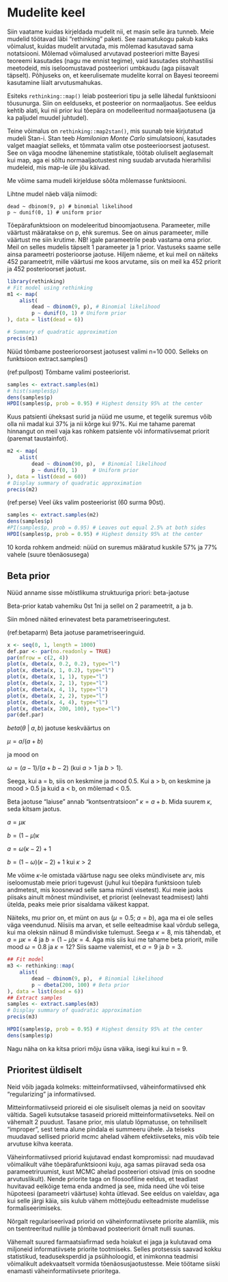 
# Mudelite keel

Siin vaatame kuidas kirjeldada mudelit nii, et masin selle ära tunneb. 
Meie mudelid töötavad läbi "rethinking" paketi. 
See raamatukogu pakub kaks võimalust, kuidas mudelit arvutada, mis mõlemad kasutavad sama notatsiooni. 
Mõlemad võimalused arvutavad posteeriori mitte Bayesi teoreemi kasutades (nagu me ennist tegime), vaid kasutades stohhastilisi meetodeid, mis iseloomustavad posteeriori umbkaudu (aga piisavalt täpselt). 
Põhjuseks on, et keerulisemate mudelite korral on Bayesi teoreemi kasutamine liialt arvutusmahukas. 

Esiteks `rethinking::map()` leiab posteeriori tipu ja selle lähedal funktsiooni tõusunurga. 
Siin on eelduseks, et posteerior on normaaljaotus. 
See eeldus kehtib alati, kui nii prior kui tõepära on modelleeritud normaaljaotusena (ja ka paljudel muudel juhtudel). 

Teine võimalus on `rethinking::map2stan()`, mis suunab teie kirjutatud mudeli Stan-i. 
Stan teeb *Hamilonian Monte Carlo* simulatsiooni, kasutades valget maagiat selleks, et tõmmata valim otse posteerioorsest jaotusest. 
See on väga moodne lähenemine statistikale, töötab oluliselt aeglasemalt kui map, aga ei sõltu normaaljaotustest ning suudab arvutada hierarhilisi mudeleid, mis map-le üle jõu käivad. 

Me võime sama mudeli kirjelduse sõõta mõlemasse funktsiooni.

Lihtne mudel näeb välja niimodi:

```
dead ~ dbinom(9, p) # binomial likelihood
p ~ dunif(0, 1) # uniform prior
```        

Tõepärafunktsioon on modeleeritud binoomjaotusena. 
Parameeter, mille väärtust määratakse on p, ehk suremus. 
See on ainus parameeter, mille väärtust me siin krutime.
NB! igale parameetrile peab vastama oma prior. 
Meil on selles mudelis täpselt 1 parameeter ja 1 prior. 
Vastuseks saame selle ainsa parameetri posterioorse jaotuse. 
Hiljem näeme, et kui meil on näiteks 452 parameetrit, mille väärtusi me koos arvutame, siis on meil ka 452 priorit ja 452 posterioorset jaotust.

```r
library(rethinking)
# Fit model using rethinking
m1 <- map(
    alist(
        dead ~ dbinom(9, p), # Binomial likelihood
        p ~ dunif(0, 1) # Uniform prior
), data = list(dead = 6))

# Summary of quadratic approximation
precis(m1)
```


Nüüd tõmbame posteerioroorsest jaotusest valimi n=10 000. Selleks on funktsioon extract.samples()

(ref:pullpost) Tõmbame valimi posteeriorist.

```r
samples <- extract.samples(m1)
# hist(samples$p)
dens(samples$p)
HPDI(samples$p, prob = 0.95) # Highest density 95% at the center
```

Kuus patsienti üheksast surid ja nüüd me usume, et tegelik suremus võib olla nii madal kui 37% ja nii kõrge kui 97%. Kui me tahame paremat hinnangut on meil vaja kas rohkem patsiente või informatiivsemat priorit (paremat taustainfot).


```r
m2 <- map(
    alist(
        dead ~ dbinom(90, p),  # Binomial likelihood
        p ~ dunif(0, 1)     # Uniform prior
), data = list(dead = 60))
# Display summary of quadratic approximation
precis(m2)
```

(ref:perse) Veel üks valim posteeriorist (60 surma 90st).

```r
samples <- extract.samples(m2)
dens(samples$p)
#PI(samples$p, prob = 0.95) # Leaves out equal 2.5% at both sides
HPDI(samples$p, prob = 0.95) # Highest density 95% at the center
```

10 korda rohkem andmeid: nüüd on suremus määratud kuskile 57% ja 77% vahele (suure tõenäosusega)

## Beta prior {-}

Nüüd anname sisse mõistlikuma struktuuriga priori: beta-jaotuse

Beta-prior katab vahemiku 0st 1ni ja sellel on 2 parameetrit, a ja b.

Siin mõned näited erinevatest beta parametriseeringutest.

(ref:betaparm) Beta jaotuse parametriseeringuid.

```r
x <- seq(0, 1, length = 1000)
def.par <- par(no.readonly = TRUE)
par(mfrow = c(2, 4))
plot(x, dbeta(x, 0.2, 0.2), type="l")
plot(x, dbeta(x, 1, 0.2), type="l")
plot(x, dbeta(x, 1, 1), type="l")
plot(x, dbeta(x, 2, 1), type="l")
plot(x, dbeta(x, 4, 1), type="l")
plot(x, dbeta(x, 2, 2), type="l")
plot(x, dbeta(x, 4, 4), type="l")
plot(x, dbeta(x, 200, 100), type="l")
par(def.par)
```

$beta(\theta~\vert~a,b)$ jaotuse keskväärtus on 
 
$\mu = a/(a + b)$ 
 
ja mood on 

$\omega= (a-1)/(a + b-2)$ (kui $a > 1$ ja $b > 1$). 

Seega, kui a = b, siis on keskmine ja mood 0.5. Kui a > b, on keskmine ja mood > 0.5 ja kuid a < b, on mõlemad < 0.5. 

Beta jaotuse "laiuse" annab "kontsentratsioon" $\kappa = a + b$. 
Mida suurem $\kappa$, seda kitsam jaotus.

$a = \mu\kappa$  

$b = (1-\mu)\kappa$

$a = \omega(\kappa-2) + 1$

$b = (1-\omega)(\kappa-2)+1$ kui $\kappa > 2$

Me võime $\kappa$-le omistada väärtuse nagu see oleks mündivisete arv, mis iseloomustab meie priori tugevust (juhul kui tõepära funktsioon tuleb andmetest, mis koosnevad selle sama mündi visetest). 
Kui meie jaoks piisaks ainult mõnest mündiviset, et priorist (eelnevast teadmisest) lahti ütelda, peaks meie prior sisaldama väikest kappat. 

Näiteks, mu prior on, et münt on aus ($\mu = 0.5$; $a = b$), aga ma ei ole selles väga veendunud. 
Niisiis ma arvan, et selle eelteadmise kaal võrdub sellega, kui ma oleksin näinud 8 mündiviske tulemust. 
Seega $\kappa = 8$, mis tähendab, et $a = \mu\kappa = 4$ ja $b = (1-\mu)\kappa = 4$. 
Aga mis siis kui me tahame beta priorit, mille mood $\omega = 0.8$ ja $\kappa = 12$? 
Siis saame valemist, et $a = 9$ ja $b = 3$. 


```r
## Fit model
m3 <- rethinking::map(
    alist(
        dead ~ dbinom(9, p),  # Binomial likelihood
        p ~ dbeta(200, 100) # Beta prior
), data = list(dead = 6))
## Extract samples
samples <- extract.samples(m3)
# Display summary of quadratic approximation
precis(m3)
```


```r
HPDI(samples$p, prob = 0.95) # Highest density 95% at the center
dens(samples$p)
```

Nagu näha on ka kitsa priori mõju üsna väika, isegi kui kui n = 9.

## Prioritest üldiselt {-}

Neid võib jagada kolmeks: mitteinformatiivsed, väheinformatiivsed ehk "regularizing" ja informatiivsed. 

Mitteinformatiivseid prioreid ei ole sisuliselt olemas ja neid on soovitav vältida. 
Sageli kutsutakse tasaseid prioreid mitteinformatiivseteks. 
Neil on vähemalt 2 puudust. 
Tasane prior, mis ulatub lõpmatusse, on tehniliselt "improper", sest tema alune pindala ei summeeru ühele. 
Ja teiseks muudavad sellised priorid mcmc ahelad vähem efektiivseteks, mis võib teie arvutuse kihva keerata. 

Väheinformatiivsed priorid kujutavad endast kompromissi: nad muudavad võimalikult vähe tõepärafunktsiooni kuju, aga samas piiravad seda osa parameetriruumist, kust MCMC ahelad posteeriori otsivad (mis on soodne arvutuslikult). 
Nende priorite taga on filosoofiline eeldus, et teadlast huvitavad eelkõige tema enda andmed ja see, mida need ühe või teise hüpoteesi (parameetri väärtuse) kohta ütlevad. 
See eeldus on vaieldav, aga kui selle järgi käia, siis kulub vähem mõttejõudu eelteadmiste mudelisse formaliseerimiseks. 

Nõrgalt regulariseerivad priorid on väheinformatiivsete priorite alamliik, mis on tsentreeritud nullile ja tõmbavad posteeriorit õrnalt nulli suunas. 

Vähemalt suured farmaatsiafirmad seda hoiakut ei jaga ja kulutavad oma miljoneid informatiivsete priorite tootmiseks. 
Selles protsessis saavad kokku statistikud, teaduseksperdid ja psühholoogid, et inimkonna teadmisi võimalikult adekvaatselt vormida tõenäosusjaotustesse. 
Meie töötame siiski enamasti väheinformatiivsete prioritega.
